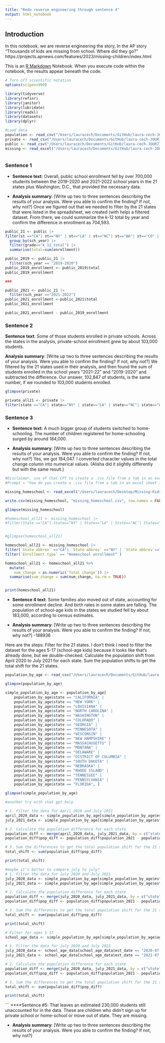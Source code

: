 ```yaml
---
title: "Redo reverse engineering through sentence 4"
output: html_notebook
---
```

## Introduction 

In this notebook, we are reverse engineering the story, In the AP story "Thousands of kids are missing from school. Where did they go?" https://projects.apnews.com/features/2023/missing-children/index.html

This is an [R Markdown](http://rmarkdown.rstudio.com) Notebook. When you execute code within the notebook, the results appear beneath the code. 


```r
# Turn off scientific notation
options(scipen=999)

library(tidyverse)
library(refinr)
library(janitor)
library(lubridate)
library(readxl)
library(datasets)
library(dplyr)

```
```r
#Load data
population <- read_csv("/Users/lauracech/Documents/GitHub/laura-cech-JOUR772/reverse_engineering/data/population-by-age.csv")
private <- read_csv("/Users/lauracech/Documents/GitHub/laura-cech-JOUR772/reverse_engineering/data/private-enrollment-by-grade.csv")
public <- read_csv("/Users/lauracech/Documents/GitHub/laura-cech-JOUR772/reverse_engineering/data/public-enrollment-by-grade.csv")
missing <- read_excel("/Users/lauracech/Documents/GitHub/laura-cech-JOUR772/reverse_engineering/data/Missing-Kids-Summary-File.xlsx")
```
```r

```

### Sentence 1

* **Sentence text**: Overall, public school enrollment fell by over 700,000 students between the 2019-2020 and 2021-2022 school years in the 21 states plus Washington, D.C., that provided the necessary data.

* **Analysis summary**: [Write up two to three sentences describing the results of your analysis.  Were you able to confirm the finding? If not, why not?] 
Once we figured out that we needed to filter by the 21 states that were listed in the spreadsheet, we created (with help) a filtered dataset. From there, we could summarize the k-12 total by year and confirm the difference in enrollment as 704,593.

```r
public_21 <- public |>
filter(st =="CA"| st=="NY" | st=="LA" | st=="NC"| st=="WA"| st=="CO" | st=="GA" | st=="MN" | st=="WI" | st=="NH" | st=="MA" | st=="MT" | st=="DE"| st=="ND" | st=="DC" | st=="SD" | st=="SC" | st=="NE" | st=="RI" | st=="TN" | st=="PA" | st=="FL") |>
  group_by(sch_year) |>
  filter(grade=="k_12_total") |>
  summarise(total=sum(enrollment))
```

```r

public_2019 <- public_21 |>
  filter(sch_year == "2019-2020")
public_2019_enrollment <- public_2019$total
public_2019_enrollment

###

public_2021 <- public_21 |>
  filter(sch_year =="2021-2022")
public_2021_enrollment <-public_2021$total
public_2021_enrollment

public_2021_enrollment - public_2019_enrollment

```


### Sentence 2 

 **Sentence text**: Some of those students enrolled in private schools. Across the states in the analysis, private-school enrollment grew by about 103,000 students.

 **Analysis summary**: [Write up two to three sentences describing the results of your analysis.  Were you able to confirm the finding? If not, why not?] 
We filtered by the 21 states used in their analysis, and then found the sum of students enrolled in the school years "2021-22" and "2019-2020" and subtracted the difference. Our answer, 102,847 of students, is the same number, if we rounded to 103,000 students enrolled.

```r
glimpse(private)
```

```r
private_all21 <- private |>
filter(state =="CA"| state=="NY" | state=="LA" | state=="NC"| state=="WA"| state=="CO" | state=="GA" | state=="MN" | state=="WI" | state=="NH" | state=="MA" | state=="MT" | state=="DE"| state=="ND" | state=="DC" | state=="SD" | state=="SC" | state=="NE" | state=="RI" | state=="TN" | state=="PA" | state=="FL")
```

### Sentence 3 

* **Sentence text**: A much bigger group of students switched to home-schooling. The number of children registered for home-schooling surged by around 184,000.

* **Analysis summary**: [Write up two to three sentences describing the results of your analysis.  Were you able to confirm the finding? If not, why not?] 
Yes, we got 184,047. I converted character values in the total change column into numerical values. (Alisha did it slightly differently but with the same result.)

```r
#Disclaimer, use of Chat CPT to create a .csv file from a tab in an excel sheet
#Prompt = "how do you create a .csv file from a tab in an excel sheet in Rstudio?"

missing_homeschool <- read_excel("/Users/lauracech/Desktop/Missing-Kids-Summary-File copy.xlsx", sheet = "Enrollment Changes")

write.csv(missing_homeschool, "missing_homeschool.csv", row.names = FALSE)

glimpse(missing_homeschool)

#homeschool_all21 <- missing_homeschool |> 
#filter(State =="CA"| State=="NY" | State=="LA" | State=="NC"| State=="WA"| State=="CO" | State=="GA" | State=="MN" | #State=="WI" | State=="NH" | State=="MA" | State=="MT" | State=="DE"| State=="ND" | State=="DC" | State=="SD" | State=="SC" #| State=="NE" | State=="RI" | State=="TN" | State=="PA" | State=="FL")


#glimpse(homeschool_all21)
```
```r
homeschool_all21 <- missing_homeschool |> 
filter(`State abbrev` =="CA"| `State abbrev` =="NY" | `State abbrev`=="LA" | `State abbrev`=="NC"| `State abbrev`=="WA"| `State abbrev`=="CO" | `State abbrev`=="GA" | `State abbrev`=="MN" | `State abbrev`=="WI" | `State abbrev`=="NH" | `State abbrev`=="MA" | `State abbrev`=="MT" | `State abbrev`=="DE"| `State abbrev`=="ND" | `State abbrev`=="DC" | `State abbrev`=="SD" | `State abbrev`=="SC" | `State abbrev`=="NE" | `State abbrev`=="RI" | `State abbrev`=="TN" | `State abbrev`=="PA" | `State abbrev`=="FL") |> 
filter(`Enrollment type` == "Homeschool enrollment" ) 
```

```r
homeschool_all21 <- homeschool_all21 %>%
  mutate(
    num_change = as.numeric(`Total change`)) |>
  summarise(sum_change = sum(num_change, na.rm = TRUE))



```


```r
print(homeschool_all21)
```

* **Sentence 4 text**: Some families also moved out of state, accounting for some enrollment decline. And birth rates in some states are falling. The population of school-age kids in the states we studied fell by about 183,000, according to census estimates.

* **Analysis summary**: [Write up two to three sentences describing the results of your analysis.  Were you able to confirm the finding? If not, why not?] 
-188936

Here are the steps: 
Filter for the 21 states.
I don't think I need to filter the dataset for the ages 5-17 (school-age kids) because it looks like that's already done, but we double-checked.
Calculate the population shift from April 2020 to July 2021 for each state.
Sum the population shifts to get the total shift for the 21 states.


```r
population_by_age <- read_csv("/Users/lauracech/Documents/GitHub/laura-cech-JOUR772/reverse_engineering/data/population-by-age.csv")
```

```r
glimpse(population_by_age)
```

```r

simple_population_by_age <- population_by_age[
    population_by_age$state == "CALIFORNIA" |
    population_by_age$state == "NEW YORK" |
    population_by_age$state == "LOUISIANA" |
    population_by_age$state == "NORTH CAROLINA" |
    population_by_age$state == "WASHINGTON" |
    population_by_age$state == "COLORADO" |
    population_by_age$state == "GEORGIA" |
    population_by_age$state == "MINNESOTA" |
    population_by_age$state == "WISCONSIN" |
    population_by_age$state == "NEW HAMPSHIRE" |
    population_by_age$state == "MASSACHUSETTS" |
    population_by_age$state == "MONTANA" |
    population_by_age$state == "DELAWARE" |
    population_by_age$state == "DISTRICT OF COLUMBIA" |
    population_by_age$state == "SOUTH DAKOTA" |
    population_by_age$state == "NEBRASKA" |
    population_by_age$state == "RHODE ISLAND" |
    population_by_age$state == "TENNESSEE" |
    population_by_age$state == "PENNSYLVANIA" |
    population_by_age$state == "FLORIDA", ]

glimpse(simple_population_by_age)
```


```r
#another try with chat gpt help

# 1. Filter the data for April 2020 and July 2021
april_2020_data <- simple_population_by_age[simple_population_by_age$est_date == "2020-04-01", ]
july_2021_data <- simple_population_by_age[simple_population_by_age$est_date == "2021-07-01", ]

# 2. Calculate the population difference for each state
population_diff <- merge(april_2020_data, july_2021_data, by = c("state", "age"), suffixes = c("_2020", "_2021"))
population_diff$pop_diff <- population_diff$population_2021 - population_diff$population_2020

# 3. Sum the differences to get the total population shift for the 21 states
total_shift <- sum(population_diff$pop_diff)

print(total_shift)

```

```r
#maybe it's better to compare july to july?
# 1. Filter the data for July 2020 and July 2021
july_2020_data <- simple_population_by_age[simple_population_by_age$est_date == "2020-07-01", ]
july_2021_data <- simple_population_by_age[simple_population_by_age$est_date == "2021-07-01", ]

# 2. Calculate the population difference for each state
population_diff <- merge(july_2020_data, july_2021_data, by = c("state", "age"), suffixes = c("_2020", "_2021"))
population_diff$pop_diff <- population_diff$population_2021 - population_diff$population_2020

# 3. Sum the differences to get the total population shift for the 21 states
total_shift <- sum(population_diff$pop_diff)

print(total_shift)


```

```r
# Filter for ages 5-17
school_age_data <- simple_population_by_age[simple_population_by_age$age %in% 5:17, ]

# 1. Filter the data for July 2020 and July 2021
july_2020_data <- school_age_data[school_age_data$est_date == "2020-07-01", ]
july_2021_data <- school_age_data[school_age_data$est_date == "2021-07-01", ]

# 2. Calculate the population difference for each state
population_diff <- merge(july_2020_data, july_2021_data, by = c("state", "age"), suffixes = c("_2020", "_2021"))
population_diff$pop_diff <- population_diff$population_2021 - population_diff$population_2020

# 3. Sum the differences to get the total population shift for the 21 states
total_shift <- sum(population_diff$pop_diff)

print(total_shift)

```


```
****Sentence #5: That leaves an estimated 230,000 students still unaccounted for in the data. These are children who didn’t sign up for private school or home-school or move out of state. They are missing.

* **Analysis summary**: [Write up two to three sentences describing the results of your analysis.  Were you able to confirm the finding? If not, why not?]


